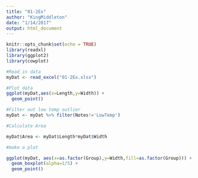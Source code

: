 ```yaml
---
title: "01-2Ex"
author: "KingMiddleton"
date: "1/14/2017"
output: html_document
---
```


```r
knitr::opts_chunk$set(echo = TRUE)
library(readxl)
library(ggplot2)
library(cowplot)


```

```r
#Read in data
myDat <- read_excel("01-2Ex.xlsx")

```

```r

#Plot data
ggplot(myDat,aes(x=Length,y=Width)) +
  geom_point()
```

```r

#Filter out low temp outlier
myDat <- myDat %>% filter(Notes!='LowTemp')

#Calculate Area

myDat$Area <- myDat$Length*myDat$Width
```

```r

#make a plot

ggplot(myDat, aes(x=as.factor(Group),y=Width,fill=as.factor(Group))) +
  geom_boxplot(alpha=1/5) +
  geom_point()

```

